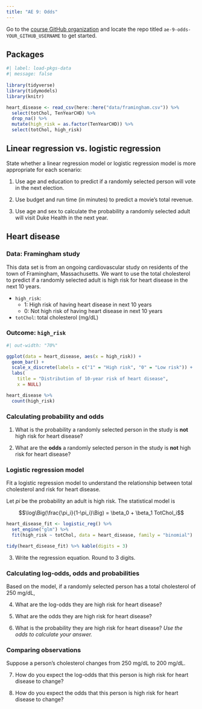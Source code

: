 ```yaml
---
title: "AE 9: Odds"
---
```


::: callout-important
Go to the [course GitHub organization](https://github.com/sta210-s22) and locate the repo titled `ae-9-odds-YOUR_GITHUB_USERNAME` to get started.
:::

## Packages

```r
#| label: load-pkgs-data
#| message: false
 
library(tidyverse)
library(tidymodels)
library(knitr)

heart_disease <- read_csv(here::here("data/framingham.csv")) %>%
  select(totChol, TenYearCHD) %>%
  drop_na() %>%
  mutate(high_risk = as.factor(TenYearCHD)) %>%
  select(totChol, high_risk)
```

## Linear regression vs. logistic regression

State whether a linear regression model or logistic regression model is more appropriate for each scenario:

1.  Use age and education to predict if a randomly selected person will vote in the next election.

2.  Use budget and run time (in minutes) to predict a movie's total revenue.

3.  Use age and sex to calculate the probability a randomly selected adult will visit Duke Health in the next year.

## Heart disease

### Data: Framingham study

This data set is from an ongoing cardiovascular study on residents of the town of Framingham, Massachusetts.
We want to use the total cholesterol to predict if a randomly selected adult is high risk for heart disease in the next 10 years.

-   `high_risk`:
    -   1: High risk of having heart disease in next 10 years
    -   0: Not high risk of having heart disease in next 10 years
-   `totChol`: total cholesterol (mg/dL)

### Outcome: `high_risk`

```r
#| out-width: "70%"

ggplot(data = heart_disease, aes(x = high_risk)) + 
  geom_bar() + 
  scale_x_discrete(labels = c("1" = "High risk", "0" = "Low risk")) +
  labs(
    title = "Distribution of 10-year risk of heart disease", 
    x = NULL)
```

```r
heart_disease %>%
  count(high_risk)
```

### Calculating probability and odds

1.  What is the probability a randomly selected person in the study is **not** high risk for heart disease?

2.  What are the **odds** a randomly selected person in the study is **not** high risk for heart disease?

### Logistic regression model

Fit a logistic regression model to understand the relationship between total cholesterol and risk for heart disease.

Let $pi$ be the probability an adult is high risk.
The statistical model is

$$\log\Big(\frac{\pi_i}{1-\pi_i}\Big) = \beta_0 + \beta_1 TotChol_i$$

```r
heart_disease_fit <- logistic_reg() %>%
  set_engine("glm") %>%
  fit(high_risk ~ totChol, data = heart_disease, family = "binomial")

tidy(heart_disease_fit) %>% kable(digits = 3)
```

3.  Write the regression equation. Round to 3 digits.

### Calculating log-odds, odds and probabilities

Based on the model, if a randomly selected person has a total cholesterol of 250 mg/dL,

4.  What are the log-odds they are high risk for heart disease?

5.  What are the odds they are high risk for heart disease?

6.  What is the probability they are high risk for heart disease?
    *Use the odds to calculate your answer.*

### Comparing observations

Suppose a person's cholesterol changes from 250 mg/dL to 200 mg/dL.

7.  How do you expect the log-odds that this person is high risk for heart disease to change?

8.  How do you expect the odds that this person is high risk for heart disease to change?
